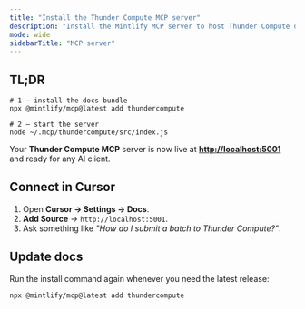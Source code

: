 ```yaml
---
title: "Install the Thunder Compute MCP server"
description: "Install the Mintlify MCP server to host Thunder Compute docs locally. Enables AI tools like Cursor to provide instant answers based on documentation."
mode: wide
sidebarTitle: "MCP server"
---
```


## TL;DR

```
# 1 – install the docs bundle
npx @mintlify/mcp@latest add thundercompute

# 2 – start the server
node ~/.mcp/thundercompute/src/index.js
```

Your **Thunder Compute MCP** server is now live at [**http://localhost:5001**](http://localhost:5001) and ready for any AI client.

## Connect in Cursor

1. Open **Cursor → Settings → Docs**.
2. **Add Source** → `http://localhost:5001`.
3. Ask something like _"How do I submit a batch to Thunder Compute?"_.

## Update docs

Run the install command again whenever you need the latest release:

```
npx @mintlify/mcp@latest add thundercompute
```